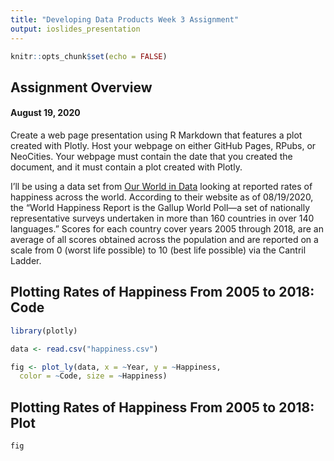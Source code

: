 ```yaml
---
title: "Developing Data Products Week 3 Assignment"
output: ioslides_presentation
---
```


```r
knitr::opts_chunk$set(echo = FALSE)
```

## Assignment Overview

#### **August 19, 2020**  


Create a web page presentation using R Markdown that features a plot created with Plotly. Host your webpage on either GitHub Pages, RPubs, or NeoCities. Your webpage must contain the date that you created the document, and it must contain a plot created with Plotly.

I'll be using a data set from [Our World in Data](https://ourworldindata.org/happiness-and-life-satisfaction) looking at reported rates of happiness across the world. According to their website as of 08/19/2020, the "World Happiness Report is the Gallup World Poll—a set of nationally representative surveys undertaken in more than 160 countries in over 140 languages." Scores for each country cover years 2005 through 2018, are an average of all scores obtained across the population and are reported on a scale from 0 (worst life possible) to 10 (best life possible) via the Cantril Ladder. 

## Plotting Rates of Happiness From 2005 to 2018: Code

```r
library(plotly)

data <- read.csv("happiness.csv")

fig <- plot_ly(data, x = ~Year, y = ~Happiness,
  color = ~Code, size = ~Happiness)
```

## Plotting Rates of Happiness From 2005 to 2018: Plot

```r
fig
```

